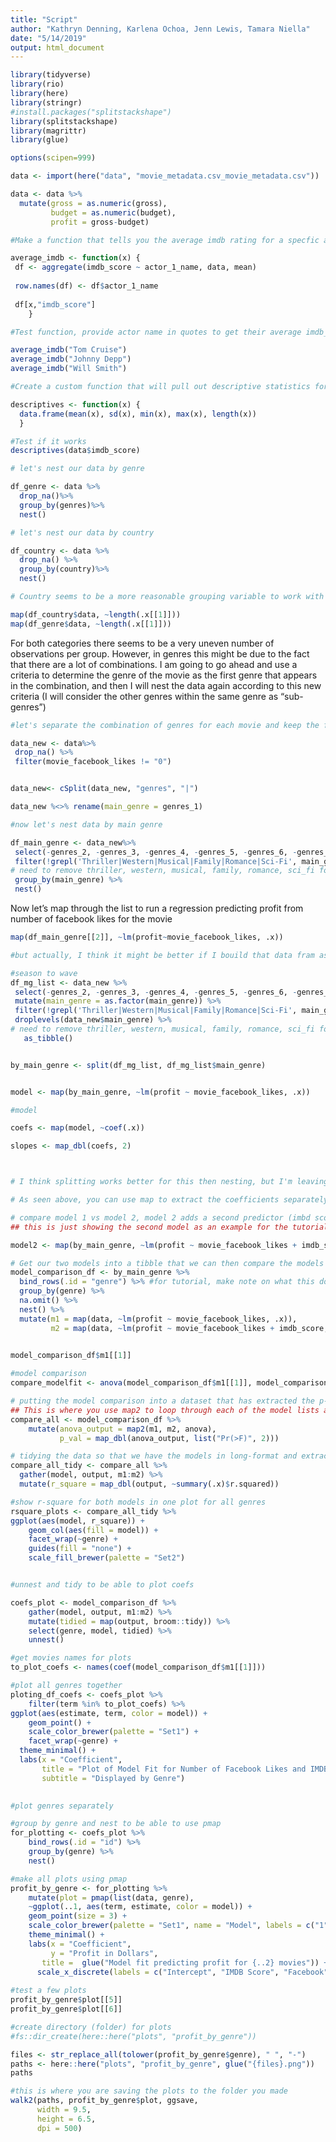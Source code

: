 ```yaml
---
title: "Script"
author: "Kathryn Denning, Karlena Ochoa, Jenn Lewis, Tamara Niella"
date: "5/14/2019"
output: html_document
---
```


```r
library(tidyverse)
library(rio)
library(here)
library(stringr)
#install.packages("splitstackshape")
library(splitstackshape)
library(magrittr)
library(glue)

options(scipen=999)

data <- import(here("data", "movie_metadata.csv_movie_metadata.csv"))

data <- data %>%
  mutate(gross = as.numeric(gross),
         budget = as.numeric(budget),
         profit = gross-budget)
```

```r
#Make a function that tells you the average imdb rating for a specfic actor; this function will only work within this data set

average_imdb <- function(x) {
 df <- aggregate(imdb_score ~ actor_1_name, data, mean)
 
 row.names(df) <- df$actor_1_name 
 
 df[x,"imdb_score"]
    }

#Test function, provide actor name in quotes to get their average imdb_score

average_imdb("Tom Cruise")
average_imdb("Johnny Depp")
average_imdb("Will Smith")

```

```r
#Create a custom function that will pull out descriptive statistics for a variable

descriptives <- function(x) {
  data.frame(mean(x), sd(x), min(x), max(x), length(x))
  }

#Test if it works
descriptives(data$imdb_score)
```

```r

# let's nest our data by genre

df_genre <- data %>% 
  drop_na()%>%
  group_by(genres)%>%
  nest()

# let's nest our data by country 

df_country <- data %>% 
  drop_na() %>%
  group_by(country)%>%
  nest()

# Country seems to be a more reasonable grouping variable to work with - In genres there seems to be a lot of combinations of different genres. but let's take a look at the number of observations per group for the two different categories 

map(df_country$data, ~length(.x[[1]]))
map(df_genre$data, ~length(.x[[1]]))
```

For both categories there seems to be a very uneven number of observations per group. However, in genres this might be due to the fact that there are a lot of combinations. I am going to go ahead and use a criteria to determine the genre of the movie as the first genre that appears in the combination, and then I will nest the data again according to this new criteria (I will consider the other genres within the same genre as "sub-genres")

```r
#let's separate the combination of genres for each movie and keep the first genre as main genre in a new variable

data_new <- data%>%
 drop_na() %>%
 filter(movie_facebook_likes != "0")


data_new<- cSplit(data_new, "genres", "|")

data_new %<>% rename(main_genre = genres_1)

#now let's nest data by main genre 

df_main_genre <- data_new%>%
 select(-genres_2, -genres_3, -genres_4, -genres_5, -genres_6, -genres_7, -genres_8) %>%
 filter(!grepl('Thriller|Western|Musical|Family|Romance|Sci-Fi', main_genre)) %>%
# need to remove thriller, western, musical, family, romance, sci_fi for having less than 5 movies
 group_by(main_genre) %>%
 nest()


```

Now let's map through the list to run a regression predicting profit from number of facebook likes for the movie 

```r

map(df_main_genre[[2]], ~lm(profit~movie_facebook_likes, .x))

#but actually, I think it might be better if I bouild that data fram as a list of lists 

#season to wave 
df_mg_list <- data_new %>%
 select(-genres_2, -genres_3, -genres_4, -genres_5, -genres_6, -genres_7, -genres_8)%>%
 mutate(main_genre = as.factor(main_genre)) %>%
 filter(!grepl('Thriller|Western|Musical|Family|Romance|Sci-Fi', main_genre)) %>%
 droplevels(data_new$main_genre) %>%
# need to remove thriller, western, musical, family, romance, sci_fi for having less than 5 movies
   as_tibble()


by_main_genre <- split(df_mg_list, df_mg_list$main_genre)


model <- map(by_main_genre, ~lm(profit ~ movie_facebook_likes, .x))

#model

coefs <- map(model, ~coef(.x))

slopes <- map_dbl(coefs, 2)



# I think splitting works better for this then nesting, but I'm leaving both methods for now, and then wecan decide if we want to keep one or the other or both 

```



```r
# As seen above, you can use map to extract the coefficients separately, but what if we wanted to do that AND extract the ses all at once? That's where map2 comes in!

# compare model 1 vs model 2, model 2 adds a second predictor (imbd score) to see if there is a better fit
## this is just showing the second model as an example for the tutorial

model2 <- map(by_main_genre, ~lm(profit ~ movie_facebook_likes + imdb_score, .x))

# Get our two models into a tibble that we can then compare the models and plot
model_comparison_df <- by_main_genre %>% 
  bind_rows(.id = "genre") %>% #for tutorial, make note on what this does and why you have to do it to use group-by
  group_by(genre) %>% 
  na.omit() %>% 
  nest() %>% 
  mutate(m1 = map(data, ~lm(profit ~ movie_facebook_likes, .x)),
         m2 = map(data, ~lm(profit ~ movie_facebook_likes + imdb_score, .x)))
  

model_comparison_df$m1[[1]]

#model comparison 
compare_modelfit <- anova(model_comparison_df$m1[[1]], model_comparison_df$m2[[1]])

# putting the model comparison into a dataset that has extracted the p-value
## This is where you use map2 to loop through each of the model lists and compare them with Anova
compare_all <- model_comparison_df %>%
    mutate(anova_output = map2(m1, m2, anova),
           p_val = map_dbl(anova_output, list("Pr(>F)", 2)))

# tidying the data so that we have the models in long-format and extracting r-square for each model as its own column
compare_all_tidy <- compare_all %>% 
  gather(model, output, m1:m2) %>% 
  mutate(r_square = map_dbl(output, ~summary(.x)$r.squared))

```

```r
#show r-square for both models in one plot for all genres
rsquare_plots <- compare_all_tidy %>%  
ggplot(aes(model, r_square)) +
    geom_col(aes(fill = model)) +
    facet_wrap(~genre) +
    guides(fill = "none") +
    scale_fill_brewer(palette = "Set2")


#unnest and tidy to be able to plot coefs

coefs_plot <- model_comparison_df %>%
    gather(model, output, m1:m2) %>%
    mutate(tidied = map(output, broom::tidy)) %>% 
    select(genre, model, tidied) %>%
    unnest()

#get movies names for plots 
to_plot_coefs <- names(coef(model_comparison_df$m1[[1]])) 

#plot all genres together
ploting_df_coefs <- coefs_plot %>%
    filter(term %in% to_plot_coefs) %>%
ggplot(aes(estimate, term, color = model)) +
    geom_point() +
    scale_color_brewer(palette = "Set1") +
    facet_wrap(~genre) +
  theme_minimal() +
  labs(x = "Coefficient",
       title = "Plot of Model Fit for Number of Facebook Likes and IMDB Score Predicting Movie Profit",
       subtitle = "Displayed by Genre")
  

```

```r

#plot genres separately

#group by genre and nest to be able to use pmap    
for_plotting <- coefs_plot %>% 
    bind_rows(.id = "id") %>% 
    group_by(genre) %>% 
    nest()

#make all plots using pmap 
profit_by_genre <- for_plotting %>% 
    mutate(plot = pmap(list(data, genre),
    ~ggplot(..1, aes(term, estimate, color = model)) +
    geom_point(size = 3) +
    scale_color_brewer(palette = "Set1", name = "Model", labels = c("1", "2")) +
    theme_minimal() +
    labs(x = "Coefficient",
         y = "Profit in Dollars",
       title =  glue("Model fit predicting profit for {..2} movies")) +
      scale_x_discrete(labels = c("Intercept", "IMDB Score", "Facebook"))))
    
#test a few plots
profit_by_genre$plot[[5]]
profit_by_genre$plot[[6]]

#create directory (folder) for plots
#fs::dir_create(here::here("plots", "profit_by_genre"))

files <- str_replace_all(tolower(profit_by_genre$genre), " ", "-")
paths <- here::here("plots", "profit_by_genre", glue("{files}.png"))
paths

#this is where you are saving the plots to the folder you made
walk2(paths, profit_by_genre$plot, ggsave,
      width = 9.5, 
      height = 6.5,
      dpi = 500)
```

